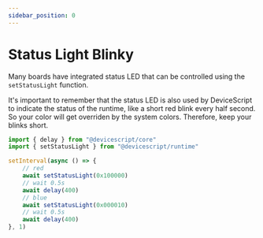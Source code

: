 ```yaml
---
sidebar_position: 0
---
```


# Status Light Blinky

Many boards have integrated status LED that can be controlled using the `setStatusLight` function.

It's important to remember that the status LED is also used by DeviceScript to
indicate the status of the runtime, like a short red blink every half second.
So your color will get overriden by the system colors.
Therefore, keep your blinks short.

```ts
import { delay } from "@devicescript/core"
import { setStatusLight } from "@devicescript/runtime"

setInterval(async () => {
    // red
    await setStatusLight(0x100000)
    // wait 0.5s
    await delay(400)
    // blue
    await setStatusLight(0x000010)
    // wait 0.5s
    await delay(400)
}, 1)
```

